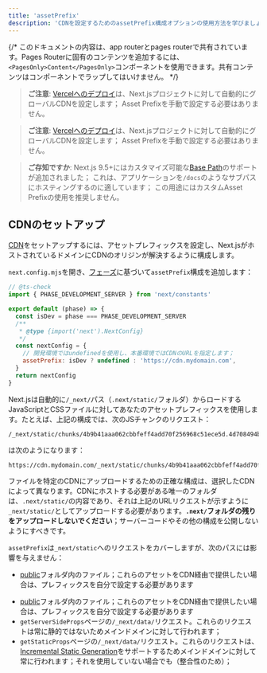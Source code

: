 ```yaml
---
title: 'assetPrefix'
description: 'CDNを設定するためのassetPrefix構成オプションの使用方法を学びましょう。'
---
```


{/* このドキュメントの内容は、app routerとpages routerで共有されています。Pages Routerに固有のコンテンツを追加するには、`<PagesOnly>Content</PagesOnly>`コンポーネントを使用できます。共有コンテンツはコンポーネントでラップしてはいけません。 */}

<AppOnly>

> **ご注意**: [Vercelへのデプロイ](/docs/app/building-your-application/deploying)は、Next.jsプロジェクトに対して自動的にグローバルCDNを設定します；
> Asset Prefixを手動で設定する必要はありません。

</AppOnly>

<PagesOnly>

> **ご注意**: [Vercelへのデプロイ](https://nextjs.org/docs/canary/pages/building-your-application/deploying)は、Next.jsプロジェクトに対して自動的にグローバルCDNを設定します；
> Asset Prefixを手動で設定する必要はありません。

</PagesOnly>

> **ご存知ですか**: Next.js 9.5+にはカスタマイズ可能な[Base Path](/docs/app/api-reference/next-config-js/basePath)のサポートが追加されました；
> これは、アプリケーションを`/docs`のようなサブパスにホスティングするのに適しています；
> この用途にはカスタムAsset Prefixの使用を推奨しません。

## CDNのセットアップ

[CDN](https://en.wikipedia.org/wiki/Content_delivery_network)をセットアップするには、アセットプレフィックスを設定し、Next.jsがホストされているドメインにCDNのオリジンが解決するように構成します。

`next.config.mjs`を開き、[フェーズ](/docs/app/api-reference/next-config-js#async-configuration)に基づいて`assetPrefix`構成を追加します：

```js title="next.config.mjs"
// @ts-check
import { PHASE_DEVELOPMENT_SERVER } from 'next/constants'

export default (phase) => {
  const isDev = phase === PHASE_DEVELOPMENT_SERVER
  /**
   * @type {import('next').NextConfig}
   */
  const nextConfig = {
    // 開発環境ではundefinedを使用し、本番環境ではCDNのURLを指定します；
    assetPrefix: isDev ? undefined : 'https://cdn.mydomain.com',
  }
  return nextConfig
}
```

Next.jsは自動的に`/_next/`パス（`.next/static/`フォルダ）からロードするJavaScriptとCSSファイルに対してあなたのアセットプレフィックスを使用します。たとえば、上記の構成では、次のJSチャンクのリクエスト：

```
/_next/static/chunks/4b9b41aaa062cbbfeff4add70f256968c51ece5d.4d708494b3aed70c04f0.js
```

は次のようになります：

```
https://cdn.mydomain.com/_next/static/chunks/4b9b41aaa062cbbfeff4add70f256968c51ece5d.4d708494b3aed70c04f0.js
```

ファイルを特定のCDNにアップロードするための正確な構成は、選択したCDNによって異なります。CDNにホストする必要がある唯一のフォルダは、`.next/static/`の内容であり、それは上記のURLリクエストが示すように`_next/static/`としてアップロードする必要があります。**`.next/`フォルダの残りをアップロードしないでください**；サーバーコードやその他の構成を公開しないようにすべきです。

`assetPrefix`は`_next/static`へのリクエストをカバーしますが、次のパスには影響を与えません：

<AppOnly>

- [public](/docs/app/building-your-application/optimizing/static-assets)フォルダ内のファイル；これらのアセットをCDN経由で提供したい場合は、プレフィックスを自分で設定する必要があります

</AppOnly>

<PagesOnly>

- [public](https://nextjs.org/docs/canary/pages/building-your-application/optimizing/static-assets)フォルダ内のファイル；これらのアセットをCDN経由で提供したい場合は、プレフィックスを自分で設定する必要があります
- `getServerSideProps`ページの`/_next/data/`リクエスト。これらのリクエストは常に静的ではないためメインドメインに対して行われます；
- `getStaticProps`ページの`/_next/data/`リクエスト。これらのリクエストは、[Incremental Static Generation](https://nextjs.org/docs/canary/pages/building-your-application/data-fetching/incremental-static-regeneration)をサポートするためメインドメインに対して常に行われます；それを使用していない場合でも（整合性のため）；

</PagesOnly>